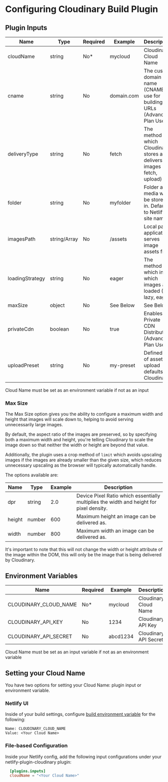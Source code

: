 

<Head>
  <title>Configuration - Netlify Cloudinary</title>
  <meta name="description" content="Configuring the Cloudinary Build Plugin for Netlify." />
  <meta name="og:title" content="Configuring Netlify Cloudinary" />
  <meta name="og:description" content="Configuring the Cloudinary Build Plugin for Netlify." />
</Head>

<OgImage
  title="Configuration"
  twitterTitle="Configuring Netlify Cloudinary"
/>

# Configuring Cloudinary Build Plugin

## Plugin Inputs

| Name            | Type    |Required | Example   | Description |
|-----------------|---------|---------|-----------| ------------|
| cloudName       | string  | No*     | mycloud   | Cloudinary Cloud Name |
| cname           | string  | No      | domain.com | The custom domain name (CNAME) to use for building URLs (Advanced Plan Users) |
| deliveryType    | string  | No      | fetch     | The method by which Cloudinary stores and delivers images (Ex: fetch, upload) |
| folder          | string  | No      | myfolder  | Folder all media will be stored in. Defaults to Netlify site name |
| imagesPath      | string/Array | No | /assets   | Local path application serves image assets from |
| loadingStrategy | string  | No      | eager     | The method in which in which images are loaded (Ex: lazy, eager) |
| maxSize         | object  | No      | See Below | See Below. |
| privateCdn      | boolean | No      | true      | Enables Private CDN Distribution (Advanced Plan Users) |
| uploadPreset    | string  | No      | my-preset | Defined set of asset upload defaults in Cloudinary |

<Callout emoji={false}>
  Cloud Name must be set as an environment variable if not as an input
</Callout>

### Max Size

The Max Size option gives you the ability to configure a maximum width and height that images will scale down to, helping to avoid serving unnecessarily large images.

By default, the aspect ratio of the images are preserved, so by specifying both a maximum width and height, you're telling Cloudinary to scale the image down so that neither the width or height are beyond that value.

Additionally, the plugin uses a crop method of `limit` which avoids upscaling images if the images are already smaller than the given size, which reduces unnecessary upscaling as the browser will typically automatically handle.

The options available are:

| Name            | Type    | Example   | Description |
|-----------------|---------|-----------| ------------|
| dpr             | string  | 2.0       | Device Pixel Ratio which essentially multiplies the width and height for pixel density. |
| height          | number  | 600       | Maximum height an image can be delivered as. |
| width           | number  | 800       | Maximum width an image can be delivered as.  |

It's important to note that this will not change the width or height attribute of the image within the DOM, this will only be the image that is being delivered by Cloudinary.

## Environment Variables

| Name                   | Required | Example  | Description |
|------------------------|----------|----------|-------------|
| CLOUDINARY_CLOUD_NAME  | No*      | mycloud  | Cloudinary Cloud Name |
| CLOUDINARY_API_KEY     | No       | 1234     | Cloudinary API Key |
| CLOUDINARY_API_SECRET  | No       | abcd1234 | Cloudinary API Secret |

<Callout emoji={false}>
  Cloud Name must be set as an input variable if not as an environment variable
</Callout>

## Setting your Cloud Name

You have two options for setting your Cloud Name: plugin input or environment variable.

### Netlify UI

Inside of your build settings, configure [build environment variable](https://docs.netlify.com/configure-builds/environment-variables) for the following:

```
Name: CLOUDINARY_CLOUD_NAME
Value: <Your Cloud Name>
```

### File-based Configuration

Inside your Netlify config, add the following input configurations under your netlify-plugin-cloudinary plugin:

```toml
  [plugins.inputs]
  cloudName = "<Your Cloud Name>"
```